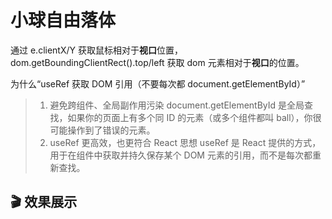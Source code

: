 
# 小球自由落体

通过 e.clientX/Y 获取鼠标相对于**视口**位置，dom.getBoundingClientRect().top/left 获取 dom 元素相对于**视口**的位置。

为什么“useRef 获取 DOM 引用（不要每次都 document.getElementById）”

> 1.  避免跨组件、全局副作用污染
>     document.getElementById 是全局查找，如果你的页面上有多个同 ID 的元素（或多个组件都叫 ball），你很可能操作到了错误的元素。
> 2.  useRef 更高效，也更符合 React 思想
>     useRef 是 React 提供的方式，用于在组件中获取并持久保存某个 DOM 元素的引用，而不是每次都重新查找。

## 🎬 效果展示

<BallFreeDown />
